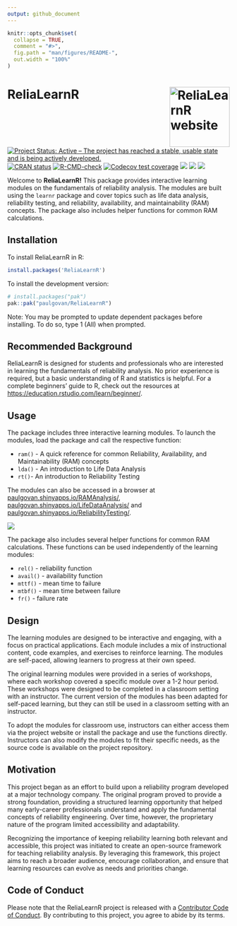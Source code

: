 ```yaml
---
output: github_document
---
```


<!-- README.md is generated from README.Rmd. Please edit that file -->

```r
knitr::opts_chunk$set(
  collapse = TRUE,
  comment = "#>",
  fig.path = "man/figures/README-",
  out.width = "100%"
)
```

# ReliaLearnR <a href="https://paulgovan.github.io/ReliaLearnR/"><img src="man/figures/logo.png" align="right" height="136" alt="ReliaLearnR website" /></a>

<!-- badges: start -->
[![Project Status: Active – The project has reached a stable, usable state and is being actively developed.](https://www.repostatus.org/badges/latest/active.svg)](https://www.repostatus.org/#active)
[![CRAN
status](https://www.r-pkg.org/badges/version/ReliaLearnR)](https://CRAN.R-project.org/package=ReliaLearnR)
[![R-CMD-check](https://github.com/paulgovan/ReliaLearnR/actions/workflows/R-CMD-check.yaml/badge.svg)](https://github.com/paulgovan/ReliaLearnR/actions/workflows/R-CMD-check.yaml)
[![Codecov test coverage](https://codecov.io/gh/paulgovan/ReliaLearnR/graph/badge.svg)](https://app.codecov.io/gh/paulgovan/ReliaLearnR)
[![](http://cranlogs.r-pkg.org/badges/last-month/ReliaLearnR)](https://cran.r-project.org/package=ReliaLearnR)
[![](http://cranlogs.r-pkg.org/badges/grand-total/ReliaLearnR)](https://cran.r-project.org/package=ReliaLearnR)
[![](https://img.shields.io/badge/doi-10.32614/CRAN.package.ReliaLearnR-green.svg)](https://doi.org/10.32614/CRAN.package.ReliaLearnR)
<!-- badges: end -->

Welcome to **ReliaLearnR!** This package provides interactive learning
modules on the fundamentals of reliability analysis. The modules are built
using the `learnr` package and cover topics such as life data analysis,
reliability testing, and reliability, availability, and maintainability
(RAM) concepts. The package also includes helper functions for common
RAM calculations. 

## Installation

To install ReliaLearnR in R:

``` r
install.packages('ReliaLearnR')
```

To install the development version:

``` r
# install.packages("pak")
pak::pak("paulgovan/ReliaLearnR")
```

Note: You may be prompted to update dependent packages before installing. To do so,
type 1 (All) when prompted.

## Recommended Background

ReliaLearnR is designed for students and professionals who are interested
in learning the fundamentals of reliability analysis. No prior experience is 
required, but a basic understanding of R and statistics is helpful. For a complete beginners' 
guide to R, check out the resources at
[https://education.rstudio.com/learn/beginner/](https://education.rstudio.com/learn/beginner/).

## Usage

The package includes three interactive learning modules. To launch the modules, 
load the package and call the respective function:

-   `ram()` - A quick reference for common Reliability,
    Availability, and Maintainability (RAM) concepts 
-   `lda()` - An introduction to Life Data
    Analysis
-   `rt()`- An introduction to Reliability Testing

The modules can also be accessed in a browser at
[paulgovan.shinyapps.io/RAMAnalysis/](https://paulgovan.shinyapps.io/RAMAnalysis/),
[paulgovan.shinyapps.io/LifeDataAnalysis/](https://paulgovan.shinyapps.io/LifeDataAnalysis/) and
[paulgovan.shinyapps.io/ReliabilityTesting/](https://paulgovan.shinyapps.io/ReliabilityTesting/).

![](https://github.com/paulgovan/ReliaLearnR/blob/master/inst/paper/ReliaLearnR.png?raw=true)<!-- -->

The package also includes several helper functions for common RAM calculations. These
functions can be used independently of the learning modules:

-   `rel()` - reliability function
-   `avail()` - availability function
-   `mttf()` - mean time to failure
-   `mtbf()` - mean time between failure
-   `fr()` - failure rate

## Design

The learning modules are designed to be interactive and engaging, with a
focus on practical applications. Each module includes a mix of instructional content, 
code examples, and exercises to reinforce learning. The modules are self-paced,
allowing learners to progress at their own speed. 

The original learning modules were provided in a series of workshops, where each 
workshop covered a specific module over a 1-2 hour period. These workshops were 
designed to be completed in a classroom setting with an instructor. The current version 
of the modules has been adapted for self-paced learning, but they can still be used 
in a classroom setting with an instructor. 

To adopt the modules for classroom use, instructors can either access them 
via the project website or install the package and use the functions directly. 
Instructors can also modify the modules to fit their specific needs, as the source code is 
available on the project repository. 

## Motivation

This project began as an effort to build upon a reliability program developed at 
a major technology company. The original program proved to provide a strong foundation, 
providing a structured learning opportunity that helped many early-career professionals 
understand and apply the fundamental concepts of reliability engineering.
Over time, however, the proprietary nature of the program limited accessibility 
and adaptability. 

Recognizing the importance of keeping reliability learning both relevant and accessible, 
this project was initiated to create an open-source framework for teaching reliability 
analysis. By leveraging this framework, this project aims to reach a broader audience, 
encourage collaboration, and ensure that learning resources can evolve as needs and 
priorities change.

## Code of Conduct

Please note that the ReliaLearnR project is released with a
[Contributor Code of Conduct](CODE_OF_CONDUCT.md). By contributing to
this project, you agree to abide by its terms.
